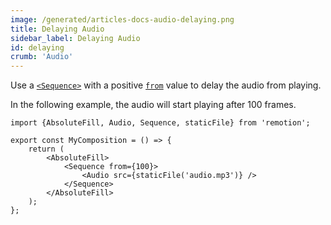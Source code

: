 ```yaml
---
image: /generated/articles-docs-audio-delaying.png
title: Delaying Audio
sidebar_label: Delaying Audio
id: delaying
crumb: 'Audio'
---
```



Use a [`<Sequence>`](/docs/sequence) with a positive [`from`](/docs/sequence#from) value to delay the audio from playing.

In the following example, the audio will start playing after 100 frames.

```tsx twoslash {6-8}
import {AbsoluteFill, Audio, Sequence, staticFile} from 'remotion';

export const MyComposition = () => {
	return (
		<AbsoluteFill>
			<Sequence from={100}>
				<Audio src={staticFile('audio.mp3')} />
			</Sequence>
		</AbsoluteFill>
	);
};
```
